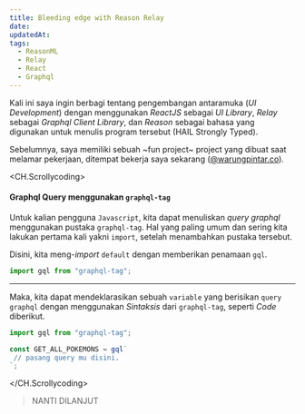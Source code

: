 ```yaml
---
title: Bleeding edge with Reason Relay
date:
updatedAt:
tags:
  - ReasonML
  - Relay
  - React
  - Graphql
---
```


Kali ini saya ingin berbagi tentang pengembangan antaramuka (_UI Development_) dengan menggunakan _ReactJS_ sebagai _UI Library_, _Relay_ sebagai _Graphql Client Library_, dan _Reason_ sebagai bahasa yang digunakan untuk menulis program tersebut (HAIL Strongly Typed).

Sebelumnya, saya memiliki sebuah ~fun project~ project yang dibuat saat melamar pekerjaan, ditempat bekerja saya sekarang ([@warungpintar.co](@warungpintar.co)).

<CH.Scrollycoding>

#### Graphql Query menggunakan `graphql-tag`

Untuk kalian pengguna `Javascript`, kita dapat menuliskan _query graphql_ menggunakan pustaka `graphql-tag`. Hal yang paling umum dan sering kita lakukan pertama kali yakni `import`, setelah menambahkan pustaka tersebut.

Disini, kita meng-_import_ `default` dengan memberikan penamaan `gql`.

```js query.js
import gql from "graphql-tag";
```

---

Maka, kita dapat mendeklarasikan sebuah `variable` yang berisikan `query graphql` dengan menggunakan _Sintaksis_ dari `graphql-tag`, seperti _Code_ diberikut.

```js query.js 3:13
import gql from "graphql-tag";

const GET_ALL_POKEMONS = gql`
 // pasang query mu disini. 
`;
```

</CH.Scrollycoding>

> NANTI DILANJUT
